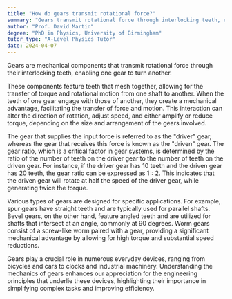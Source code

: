 ```yaml
---
title: "How do gears transmit rotational force?"
summary: "Gears transmit rotational force through interlocking teeth, enabling one gear to turn another effectively."
author: "Prof. David Martin"
degree: "PhD in Physics, University of Birmingham"
tutor_type: "A-Level Physics Tutor"
date: 2024-04-07
---
```


Gears are mechanical components that transmit rotational force through their interlocking teeth, enabling one gear to turn another.

These components feature teeth that mesh together, allowing for the transfer of torque and rotational motion from one shaft to another. When the teeth of one gear engage with those of another, they create a mechanical advantage, facilitating the transfer of force and motion. This interaction can alter the direction of rotation, adjust speed, and either amplify or reduce torque, depending on the size and arrangement of the gears involved.

The gear that supplies the input force is referred to as the "driver" gear, whereas the gear that receives this force is known as the "driven" gear. The gear ratio, which is a critical factor in gear systems, is determined by the ratio of the number of teeth on the driver gear to the number of teeth on the driven gear. For instance, if the driver gear has $10$ teeth and the driven gear has $20$ teeth, the gear ratio can be expressed as $1:2$. This indicates that the driven gear will rotate at half the speed of the driver gear, while generating twice the torque.

Various types of gears are designed for specific applications. For example, spur gears have straight teeth and are typically used for parallel shafts. Bevel gears, on the other hand, feature angled teeth and are utilized for shafts that intersect at an angle, commonly at $90$ degrees. Worm gears consist of a screw-like worm paired with a gear, providing a significant mechanical advantage by allowing for high torque and substantial speed reductions.

Gears play a crucial role in numerous everyday devices, ranging from bicycles and cars to clocks and industrial machinery. Understanding the mechanics of gears enhances our appreciation for the engineering principles that underlie these devices, highlighting their importance in simplifying complex tasks and improving efficiency.
    
